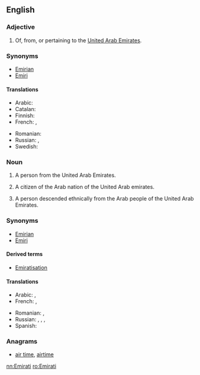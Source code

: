 {{also|emirati|emirāti}}
==English==

===Adjective===
{{en-adj|-}}

# Of, from, or pertaining to the [[United Arab Emirates]].

===Synonyms===
* [[Emirian]]
* [[Emiri]]

====Translations====
{{trans-top|of, from, or pertaining to United Arab Emirates}}
* Arabic: {{t|ar|إِمَارَاتِيّ}}
* Catalan: {{t|ca|‎emiratí}}
* Finnish: {{t+|fi|arabiemiirikuntalainen}}
* French: {{t+|fr|émirati}}, {{t+|fr|émirien}}
{{trans-mid}}
* Romanian: {{t|ro|emirian}}
* Russian: {{t|ru|эмира́тский}}, {{t+|ru|ОАЭ́}}
* Swedish: {{t|sv|emiratisk}}
{{trans-bottom}}

===Noun===
{{en-noun}}

# A person from the United Arab Emirates.
# {{rft-sense}} {{context|historical|lang=en}} A citizen of the Arab nation of the United Arab emirates.
# A person descended ethnically from the Arab people of the United Arab Emirates.

===Synonyms===
* [[Emirian]]
* [[Emiri]]

====Derived terms====
* [[Emiratisation]]

====Translations====
{{trans-top|a person from the United Arab Emirates}}
* Arabic: {{t|ar|إِمَارَاتِيّ|m}}, {{t|ar|إِمَارَاتِيَّة|f}}
* French: {{t|fr|Émirati}}, {{t+|fr|Émirien|m}}
{{trans-mid}}
* Romanian: {{t|ro|emirian|m}}, {{t|ro|emiriană|f}}
* Russian: {{t|ru|[[жи́тель]] [[ОАЭ́]]|m}}, {{t|ru|[[жи́тельница]] [[ОАЭ́]]|f}}, {{t+|ru|эмира́тец|m}}, {{t|ru|эмира́тка|f}}
* Spanish: {{t|es|emiratí}}
{{trans-bottom}}

===Anagrams===
* [[air time#English|air time]], [[airtime#English|airtime]]

[[nn:Emirati]]
[[ro:Emirati]]